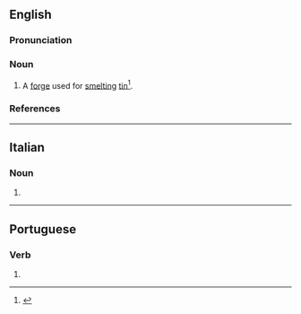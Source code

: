 ==English==

===Pronunciation===
{{rfp|en}}

===Noun===
{{en-noun}}

# {{lb|en|UK|dialect|Cornwall|dated}} A [[forge]] used for [[smelt]]ing [[tin]]<ref>{{R:Raymond Glossary}}</ref>.

===References===
<references/>

{{Webster 1913}}

----

==Italian==

===Noun===
{{head|it|noun form|g=f}}

# {{plural of|it|foga}}

----

==Portuguese==

===Verb===
{{head|pt|verb form}}

# {{pt-verb-form-of|fugir}}